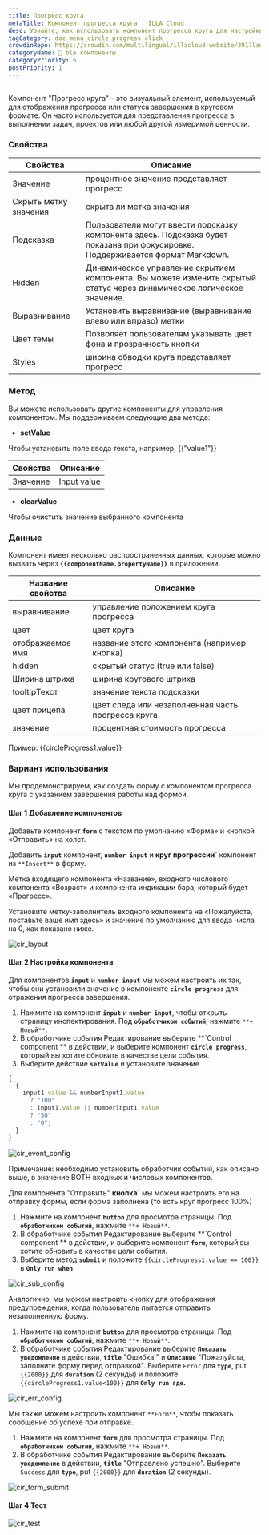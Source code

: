 ```yaml
---
title: Прогресс круга
metaTitle: Компонент прогресса круга | ILLA Cloud
desc: Узнайте, как использовать компонент прогресса круга для настройки и украшения вашего приложения в облаке ILLA.
tagCategory: doc_menu_circle_progress_click
crowdinRepo: https://crowdin.com/multilingual/illacloud-website/391?languages=ru&filter=basic&value=0
categoryName: 🧬 ble компоненты
categoryPriority: 6
postPriority: 1
---
```


## <h2 hidden>Что такое Круг?</h2>

Компонент "Прогресс круга" - это визуальный элемент, используемый для отображения прогресса или статуса завершения в круговом формате. Он часто используется для представления прогресса в выполнении задач, проектов или любой другой измеримой ценности.

### Свойства

| Свойства              | Описание                                                                                                                         |
| --------------------- | -------------------------------------------------------------------------------------------------------------------------------- |
| Значение              | процентное значение представляет прогресс                                                                                        |
| Скрыть метку значения | скрыта ли метка значения                                                                                                         |
| Подсказка             | Пользователи могут ввести подсказку компонента здесь. Подсказка будет показана при фокусировке. Поддерживается формат Markdown.  |
| Hidden                | Динамическое управление скрытием компонента. Вы можете изменить скрытый статус через динамическое логическое значение.           |
| Выравнивание          | Установить выравнивание (выравнивание влево или вправо) метки                                                                    |
| Цвет темы             | Позволяет пользователям указывать цвет фона и прозрачность кнопки                                                                |
| Styles                | ширина обводки круга представляет прогресс                                                                                       |

### Метод

Вы можете использовать другие компоненты для управления компонентом. Мы поддерживаем следующие два метода:

-   **setValue**

Чтобы установить поле ввода текста, например, {{"value1"}}

| Свойства      | Описание    |
| ------------- | ----------- |
| Значение      | Input value |

-   **clearValue**

Чтобы очистить значение выбранного компонента

### Данные

Компонент имеет несколько распространенных данных, которые можно вызвать через **`{{componentName.propertyName}}`** в приложении.

| Название свойства  | Описание                                                              |
| ------------------ | --------------------------------------------------------------------- |
| выравнивание       | управление положением круга прогресса                                 |
| цвет               | цвет круга                                                            |
| отображаемое имя   | название этого компонента (например кнопка)                           |
| hidden             | скрытый статус (true или false)                                       |
| Ширина штриха      | ширина кругового штриха                                               |
| tooltipТекст       | значение текста подсказки                                             |
| цвет прицепа       | цвет следа или незаполненная часть прогресса круга                    |
| значение           | процентная стоимость прогресса                                        |

Пример: {{circleProgress1.value}}

### Вариант использования

Мы продемонстрируем, как создать форму с компонентом прогресса круга с указанием завершения работы над формой.

#### Шаг 1 Добавление компонентов

Добавьте компонент **`form`** с текстом по умолчанию «Форма» и кнопкой «Отправить» на холст.

Добавить **`input`** компонент, **`number input`** и **круг прогрессии\`** компонент из `**Insert**` в форму.

Метка входящего компонента «Название», входного числового компонента «Возраст» и компонента индикации бара, который будет «Прогресс».

Установите метку-заполнитель входного компонента на «Пожалуйста, поставьте ваше имя здесь» и значение по умолчанию для ввода числа на 0, как показано ниже.

![cir_layout](https://cdn.illacloud.com/official-website/img/official-site/components/cir_layout.jpg)

#### Шаг 2 Настройка компонента

Для компонентов **`input`** и **`number input`** мы можем настроить их так, чтобы они установили значение в компоненте **`circle progress`** для отражения прогресса завершения.

1.  Нажмите на компонент **`input`** и **`number input`**, чтобы открыть страницу инспектирования. Под **`обработчиком событий`**, нажмите `**+ Новый**`.
2.  В обработчике события Редактирование выберите **\`Control component ** в действии, и выберите компонент **`circle progress`**, который вы хотите обновить в качестве цели события.
3.  Выберите действие **`setValue`** и установите значение

```jsx
{
  {
    input1.value && numberInput1.value
      ? "100"
      : input1.value || numberInput1.value
      ? "50"
      : "0";
  }
}
```

![cir_event_config](https://cdn.illacloud.com/official-website/img/official-site/components/cir_event_config.jpg)

Примечание: необходимо установить обработчик событий, как описано выше, в значение BOTH входных и числовых компонентов.

Для компонента "Отправить" **кнопка\`** мы можем настроить его на отправку формы, если форма заполнена (то есть круг прогресс 100%)

1.  Нажмите на компонент **`button`** для просмотра страницы. Под **`обработчиком событий`**, нажмите `**+ Новый**`.
2.  В обработчике события Редактирование выберите **\`Control component ** в действии, и выберите компонент **`form`**, который вы хотите обновить в качестве цели события.
3.  Выберите метод **`submit`** и положите `{{circleProgress1.value == 100}}` в **`Only run when`**

![cir_sub_config](https://cdn.illacloud.com/official-website/img/official-site/components/cir_sub_config.jpg)

Аналогично, мы можем настроить кнопку для отображения предупреждения, когда пользователь пытается отправить незаполненную форму.

1.  Нажмите на компонент **`button`** для просмотра страницы. Под **`обработчиком событий`**, нажмите `**+ Новый**`.
2.  В обработчике события Редактирование выберите **`Показать уведомление`** в действии, **`title`** "Ошибка!" и **`Описание`** "Пожалуйста, заполните форму перед отправкой". Выберите `Error` для **`type`**, put `{{2000}}` для **`duration`** (2 секунды) и положите `{{circleProgress1.value<100}}` для **`Only run где`.**

![cir_err_config](https://cdn.illacloud.com/official-website/img/official-site/components/cir_err_config.jpg)

Мы также можем настроить компонент `**Form**`, чтобы показать сообщение об успехе при отправке.

1.  Нажмите на компонент **`form`** для просмотра страницы. Под **`обработчиком событий`**, нажмите `**+ Новый**`.
2.  В обработчике события Редактирование выберите **`Показать уведомление`** в действии, **`title`** "Отправлено успешно". Выберите `Success` для **`type`**, put `{{2000}}` для **`duration`** (2 секунды).

![cir_form_submit](https://cdn.illacloud.com/official-website/img/official-site/components/cir_form_submiy.jpg)

#### Шаг 4 Тест

![cir_test](https://cdn.illacloud.com/official-website/img/official-site/components/cir_test.gif)
